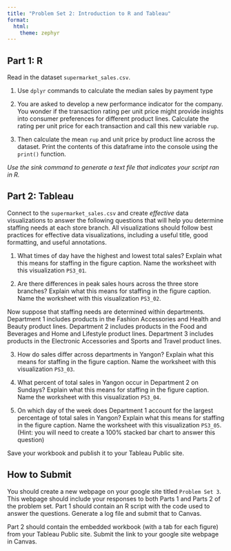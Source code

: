 ```yaml
---
title: "Problem Set 2: Introduction to R and Tableau"
format: 
  html:
    theme: zephyr
---
```


## Part 1: R

Read in the dataset `supermarket_sales.csv`.

1. Use `dplyr` commands to calculate the median sales by payment type

2. You are asked to develop a new performance indicator for the company.  You wonder if the transaction rating per unit price might provide insights into consumer preferences for different product lines.  Calculate the rating per unit price for each transaction and call this new variable `rup`.

3. Then calculate the mean `rup` and unit price by product line across the dataset.  Print the contents of this dataframe into the console using the `print()` function.

*Use the sink command to generate a text file that indicates your script ran in R.*

## Part 2: Tableau

Connect to the `supermarket_sales.csv` and create *effective* data visualizations to answer the following questions that will help you determine staffing needs at each store branch. All visualizations should follow best practices for effective data visualizations, including a useful title, good formatting, and useful annotations.

1.  What times of day have the highest and lowest total sales? Explain what this means for staffing in the figure caption. Name the worksheet with this visualization `PS3_01`. 

2.  Are there differences in peak sales hours across the three store branches? Explain what this means for staffing in the figure caption. Name the worksheet with this visualization `PS3_02`. 

Now suppose that staffing needs are determined within departments. Department 1 includes products in the Fashion Accessories and Health and Beauty product lines. Department 2 includes products in the Food and Beverages and Home and Lifestyle product lines. Department 3 includes products in the Electronic Accessories and Sports and Travel product lines.

3.  How do sales differ across departments in Yangon? Explain what this means for staffing in the figure caption. Name the worksheet with this visualization `PS3_03`. 

4.  What percent of total sales in Yangon occur in Department 2 on Sundays? Explain what this means for staffing in the figure caption. Name the worksheet with this visualization `PS3_04`. 

5.  On which day of the week does Department 1 account for the largest percentage of total sales in Yangon? Explain what this means for staffing in the figure caption. Name the worksheet with this visualization `PS3_05`. (Hint: you will need to create a 100% stacked bar chart to answer this question) 

Save your workbook and publish it to your Tableau Public site. 



## How to Submit

You should create a new webpage on your google site titled `Problem Set 3`. This webpage should include your responses to both Parts 1 and Parts 2 of the problem set. Part 1 should contain an R script with the code used to answer the questions. Generate a log file and submit that to Canvas.

Part 2 should contain the embedded workbook (with a tab for each figure) from your Tableau Public site. Submit the link to your google site webpage in Canvas.